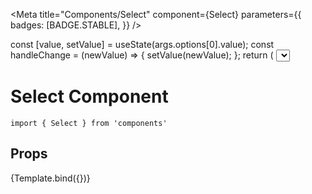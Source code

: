 
<Meta
  title="Components/Select"
  component={Select}
  parameters={{
    badges: [BADGE.STABLE],
  }}
/>

  const [value, setValue] = useState(args.options[0].value);
  const handleChange = (newValue) => {
    setValue(newValue);
  };
  return (
    <Select onChange={handleChange} value={value} options={args.options} />
  );
};

# Select Component

```
import { Select } from 'components'
```

## Props

<ArgsTable of={Select} />

<Canvas>
  <Story
    name="Default"
    args={{
      options: [
        { value: "1", label: "Option 1" },
        { value: "2", label: "Option 2" },
        { value: "3", label: "Option 3" },
      ],
    }}
  >
    {Template.bind({})}
  </Story>
</Canvas>
